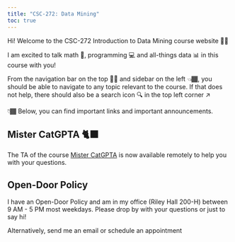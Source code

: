 ```yaml
---
title: "CSC-272: Data Mining"
toc: true
---
```


Hi! Welcome to the CSC-272 Introduction to Data Mining course website 👋🏾

I am excited to talk math 🔢, programming 💻 and all-things data 📊 in this course with you!

From the navigation bar on the top ☝🏾 and sidebar on the left 👈🏾, you should be able to navigate to any topic relevant to the course. If that does not help, there should also be a search icon 🔍 in the top left corner ↗️

👇🏾 Below, you can find important links and important announcements.

<!-- ::: {.callout-caution}
# Midterm
The midterm exam is on <u><b>Oct 28th (Monday) from 2:30 - 4:30 PM</b></u>.
:::

::: {.callout-caution}
# Programming Assignment 6
Please note that the [Programming Assignment 6](https://colab.research.google.com/drive/1S89yndxPP4s0Z3ltsS1JV_SNztjFykS3?usp=sharing) is due before next lab on Oct 28th (Monday) at 2:30 PM.
::: -->

::: {.callout-tip}
# Mister CatGPTA 🐈‍⬛
The TA of the course [Mister CatGPTA](/ta.html) is now available remotely to help you with your questions. 
:::

::: {.callout-tip}
## Open-Door Policy
I have an Open-Door Policy and am in my office (Riley Hall 200-H) between 9 AM - 5 PM most weekdays. Please drop by with your questions or just to say hi!

Alternatively, send me an email or schedule an appointment
:::

